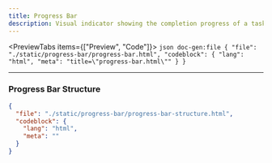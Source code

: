 ```yaml
---
title: Progress Bar
description: Visual indicator showing the completion progress of a task or operation.
---
```




<PreviewTabs items={["Preview", "Code"]}>
  <PreviewTab value="Preview">
    <ComponentPreview src="/progress-bar/progress-bar" />
  </PreviewTab>
  <PreviewTab value="Code">
    ```json doc-gen:file
    {
      "file": "./static/progress-bar/progress-bar.html",
      "codeblock": {
        "lang": "html",
        "meta": "title=\"progress-bar.html\""
      }
    }
    ```
  </PreviewTab>
</PreviewTabs>

---

### Progress Bar Structure

```json doc-gen:file
{
  "file": "./static/progress-bar/progress-bar-structure.html",
  "codeblock": {
    "lang": "html",
    "meta": ""
  }
}
```
